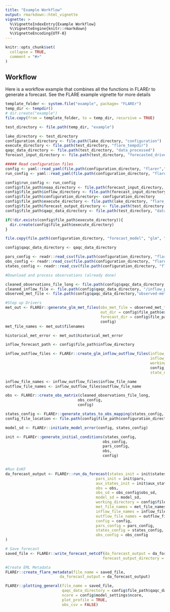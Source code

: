 ```yaml
---
title: "Example Workflow"
output: rmarkdown::html_vignette
vignette: >
  %\VignetteIndexEntry{Example Workflow}
  %\VignetteEngine{knitr::rmarkdown}
  %\VignetteEncoding{UTF-8}
---
```


```r
knitr::opts_chunk$set(
  collapse = TRUE,
  comment = "#>"
)
```


## Workflow

Here is a workflow example that combines all the functions in FLAREr to generate a forecast.  See the FLARE example vignette for more details

```r

template_folder <- system.file("example", package= "FLAREr")
temp_dir <- tempdir()
# dir.create("example")
file.copy(from = template_folder, to = temp_dir, recursive = TRUE)

test_directory <- file.path(temp_dir, "example")

lake_directory <- test_directory
configuration_directory <- file.path(lake_directory, "configuration")
execute_directory <- file.path(test_directory, "flare_tempdir")
qaqc_data_directory <- file.path(test_directory, "data_processed")
forecast_input_directory <- file.path(test_directory, "forecasted_drivers")

##### Read configuration files
config <- yaml::read_yaml(file.path(configuration_directory, "flarer","configure_flare.yml"))
run_config <- yaml::read_yaml(file.path(configuration_directory, "flarer","configure_run.yml"))

config$run_config <- run_config
config$file_path$noaa_directory <- file.path(forecast_input_directory, config$met$forecast_met_model)
config$file_path$inflow_directory <- file.path(forecast_input_directory, config$inflow$forecast_inflow_model)
config$file_path$configuration_directory<- configuration_directory
config$file_path$execute_directory <- file.path(lake_directory, "flare_tempdir")
config$file_path$forecast_output_directory <- file.path(test_directory, "forecast_output")
config$file_path$qaqc_data_directory <- file.path(test_directory, "data_processed")

if(!dir.exists(config$file_path$execute_directory)){
  dir.create(config$file_path$execute_directory)
}

file.copy(file.path(configuration_directory, "forecast_model", "glm", "glm3.nml"), execute_directory)

config$qaqc_data_directory <- qaqc_data_directory

pars_config <- readr::read_csv(file.path(configuration_directory, "flarer", config$model_settings$par_config_file), col_types = readr::cols())
obs_config <- readr::read_csv(file.path(configuration_directory, "flarer", config$model_settings$obs_config_file), col_types = readr::cols())
states_config <- readr::read_csv(file.path(configuration_directory, "flarer", config$model_settings$states_config_file), col_types = readr::cols())

#Download and process observations (already done)

cleaned_observations_file_long <- file.path(config$qaqc_data_directory,"observations_postQAQC_long.csv")
cleaned_inflow_file <- file.path(config$qaqc_data_directory, "/inflow_postQAQC.csv")
observed_met_file <- file.path(config$qaqc_data_directory,"observed-met_fcre.nc")

#Step up Drivers
met_out <- FLAREr::generate_glm_met_files(obs_met_file = observed_met_file,
                                          out_dir = config$file_path$execute_directory,
                                          forecast_dir = config$file_path$noaa_directory,
                                          config)
met_file_names <- met_out$filenames

historical_met_error <- met_out$historical_met_error

inflow_forecast_path <- config$file_path$inflow_directory

inflow_outflow_files <- FLAREr::create_glm_inflow_outflow_files(inflow_file_dir = inflow_forecast_path,
                                                                inflow_obs = cleaned_inflow_file,
                                                                working_directory = config$file_path$execute_directory,
                                                                config,
                                                                state_names = NULL)

inflow_file_names <- inflow_outflow_files$inflow_file_name
outflow_file_names <- inflow_outflow_files$outflow_file_name

obs <- FLAREr::create_obs_matrix(cleaned_observations_file_long,
                                obs_config,
                                config)

states_config <- FLAREr::generate_states_to_obs_mapping(states_config, obs_config)
config_file_location <- file.path(config$file_path$configuration_directory, "flarer")

model_sd <- FLAREr::initiate_model_error(config, states_config)

init <- FLAREr::generate_initial_conditions(states_config,
                                           obs_config,
                                           pars_config,
                                           obs,
                                           config)


#Run EnKF
da_forecast_output <- FLAREr::run_da_forecast(states_init = init$states,
                                        pars_init = init$pars,
                                        aux_states_init = init$aux_states_init,
                                        obs = obs,
                                        obs_sd = obs_config$obs_sd,
                                        model_sd = model_sd,
                                        working_directory = config$file_path$execute_directory,
                                        met_file_names = met_file_names,
                                        inflow_file_names = inflow_file_names,
                                        outflow_file_names = outflow_file_names,
                                        config = config,
                                        pars_config = pars_config,
                                        states_config = states_config,
                                        obs_config = obs_config
)

# Save forecast
saved_file <- FLAREr::write_forecast_netcdf(da_forecast_output = da_forecast_output,
                                           forecast_output_directory = config$file_path$forecast_output_directory)

#Create EML Metadata
FLAREr::create_flare_metadata(file_name = saved_file,
                        da_forecast_output = da_forecast_output)

FLAREr::plotting_general(file_name = saved_file,
                         qaqc_data_directory = config$file_path$qaqc_data_directory,
                         ncore = config$model_settings$ncore,
                         plot_profile = TRUE,
                         obs_csv = FALSE)


```
